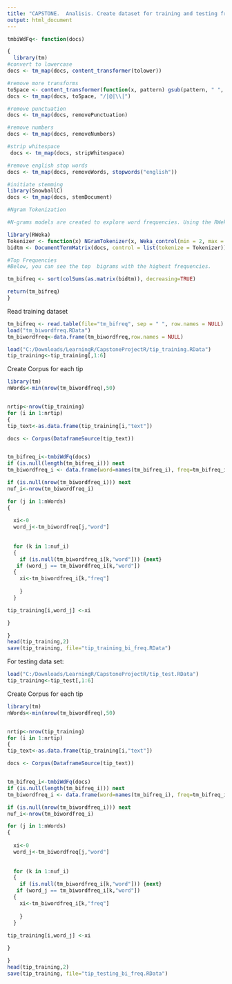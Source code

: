 ```yaml
---
title: "CAPSTONE.  Analisis. Create dataset for training and testing frequances for LM ."
output: html_document
---
```



```r
tmbiWdFq<- function(docs) 

{
  library(tm)
#convert to lowercase
docs <- tm_map(docs, content_transformer(tolower))

#remove more transforms
toSpace <- content_transformer(function(x, pattern) gsub(pattern, " ", x))
docs <- tm_map(docs, toSpace, "/|@|\\|")

#remove punctuation
docs <- tm_map(docs, removePunctuation)

#remove numbers
docs <- tm_map(docs, removeNumbers)

#strip whitespace
 docs <- tm_map(docs, stripWhitespace)

#remove english stop words
docs <- tm_map(docs, removeWords, stopwords("english"))

#initiate stemming
library(SnowballC)
docs <- tm_map(docs, stemDocument)

#Ngram Tokenization

#N-grams models are created to explore word frequencies. Using the RWeka package, #bigrams, bigrams  are created.

library(RWeka)
Tokenizer <- function(x) NGramTokenizer(x, Weka_control(min = 2, max = 2))
bidtm <- DocumentTermMatrix(docs, control = list(tokenize = Tokenizer))

#Top Frequencies
#Below, you can see the top  bigrams with the highest frequencies.

tm_bifreq <- sort(colSums(as.matrix(bidtm)), decreasing=TRUE)

return(tm_bifreq)
}

```





Read  training dataset

```r
tm_bifreq <- read.table(file="tm_bifreq", sep = " ", row.names = NULL)
load("tm_biwordfreq.RData")
tm_biwordfreq<-data.frame(tm_biwordfreq,row.names = NULL)
```


```r
load("C:/Downloads/LearningR/CapstoneProjectR/tip_training.RData")
tip_training<-tip_training[,1:6]
```

Create Corpus for each tip


```r
library(tm)
nWords<-min(nrow(tm_biwordfreq),50)



```

```r

nrtip<-nrow(tip_training)
for (i in 1:nrtip) 
{
tip_text<-as.data.frame(tip_training[i,"text"])

docs <- Corpus(DataframeSource(tip_text))


tm_bifreq_i<-tmbiWdFq(docs)
if (is.null(length(tm_bifreq_i))) next
tm_biwordfreq_i <- data.frame(word=names(tm_bifreq_i), freq=tm_bifreq_i, row.names = NULL, stringsAsFactors = FALSE)

if (is.null(nrow(tm_biwordfreq_i))) next
nuf_i<-nrow(tm_biwordfreq_i)

for (j in 1:nWords) 
{
  
  xi<-0
  word_j<-tm_biwordfreq[j,"word"]
 
 
  for (k in 1:nuf_i)
  {
    if (is.null(tm_biwordfreq_i[k,"word"])) {next}
   if (word_j == tm_biwordfreq_i[k,"word"]) 
  {
    xi<-tm_biwordfreq_i[k,"freq"]
   
    }
  }

tip_training[i,word_j] <-xi

}

}
head(tip_training,2)
save(tip_training, file="tip_training_bi_freq.RData")
```

For testing data set:



```r
load("C:/Downloads/LearningR/CapstoneProjectR/tip_test.RData")
tip_training<-tip_test[,1:6]
```

Create Corpus for each tip


```r
library(tm)
nWords<-min(nrow(tm_biwordfreq),50)



```

```r

nrtip<-nrow(tip_training)
for (i in 1:nrtip) 
{
tip_text<-as.data.frame(tip_training[i,"text"])

docs <- Corpus(DataframeSource(tip_text))


tm_bifreq_i<-tmbiWdFq(docs)
if (is.null(length(tm_bifreq_i))) next
tm_biwordfreq_i <- data.frame(word=names(tm_bifreq_i), freq=tm_bifreq_i, row.names = NULL, stringsAsFactors = FALSE)

if (is.null(nrow(tm_biwordfreq_i))) next
nuf_i<-nrow(tm_biwordfreq_i)

for (j in 1:nWords) 
{
  
  xi<-0
  word_j<-tm_biwordfreq[j,"word"]
 
 
  for (k in 1:nuf_i)
  {
    if (is.null(tm_biwordfreq_i[k,"word"])) {next}
   if (word_j == tm_biwordfreq_i[k,"word"]) 
  {
    xi<-tm_biwordfreq_i[k,"freq"]
   
    }
  }
  
tip_training[i,word_j] <-xi

}

}
head(tip_training,2)
save(tip_training, file="tip_testing_bi_freq.RData")
```



